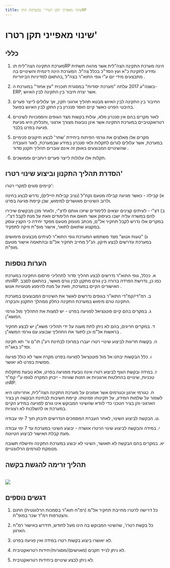 ```yaml
---
title: שינוי מאפייני תקן רטרו' במערכת התוRP 
---
```



# שינוי מאפייני תקן רטרו'

## כללי

1) מערכת התקינה הצה"לית תוRP הינה מערכת התקינה הצה"לית אשר מהווה תשתית ומידע לתקינת כ"א ועץ הסד"כ בכלל צה"ל. המערכת הינה דינמית והשינויים בה מתבצעים מידי יום ע"י גופי התוא"ר בצה"ל ,בהתאם למדיניות הביזוריות . 


2) בשנה"ע 2017 עלתה "מערכת יסודות" במסגרת תוכנית "עץ אחוד" במערכת ה-ERP, אשר יצרה חיבור בין התקינה לבין האיוש. 

3) החיבור בין התקינה לבין האיוש מבטא תהליך ארגוני תקין, אך עלולים לייצר פערים בהיבטי הפרט כאשר קיים חוסר סנכרון בין התקן לבין האיוש בפועל. 

4) לאור מקרים בהם אין סנכרון מלא, עולות בקשות מצד הגופים והסמכויות לשינויים רטרואקטיביים במערכת התקינה אשר אינן נובעות מצורך ארגוני ,ותכליתן היא מניעת פגיעה בפרט בלבד. 

5) מקרים אלו מאלצים את גורמי הפיתוח ביחידת 'שחר' לבצע תיקונים פנימיים במערכת, אשר עלולים לגרום לתקלות ולאי סנכרון במידע שבמערכת, לאור העובדה שהשינויים המבוצעים באופן זה אינם עוברים תהליך תקנון סדור . 

6) תקלות אלו עלולות לייצר פערים רוחביים וממושכים. 

## הסדרת תהליך התקנון וביצוע שינוי רטרו'

קיימים סוגים למקרי רטרו': 

א) קבילה - כאשר מגיעה קבילה מטעם נקח"ל (נציב קבילות חיילים), נדרש לבצע בחינה ולרוב השינויים מאושרים למימוש, שכן קיימת פגיעה בפרט. 

ב) דצ"י - לעיתים קצינים יוצאים ללימודים שיזכו אותם לדצ"י, ולאחר מכן מבקשים שיכירו להם במשרה עליה ישבו בעיסוק אשר תואם את הלימודים וזאת על מנת לקבל דצ"י. במקרים אלו נדרש לקבל תחקיר אל"ם, מכתב מנומק מטעם מפקד יחידה כי הקצין עוסק במקצוע שתואם לתואר, אישור מופ"ת וזיקה לתפקיד. 

ג) "טעות אנוש" מצד משתמש המערכת  גופי התוא"ר לעיתים מבצעים מימושים במערכת ונדרשים לבצע תיקון. הנ"ל מחייב תחקיר אל"ם ובהתאמה אישור מטעם מופ"ת. 

## הערות נוספות

א.	ככלל, גופי התוא"ר נדרשים לבצע תהליך סדור לתהליכי פרסום התקינה במערכת התוRP.  כמו כן, נדרשת הפרדה ברורה בין גורם מתקנן לבין גורם מאשר, בהתאם לסבב האישורים הקיים במערכת, וזאת על מנת להימנע מטעויות אנוש . 

ב.	רמ"די/קמ"די התוא"ר בגופים נדרשים לאשר את השינויים המבוצעים במערכת התקינה טרם מימוש במערכת התקינה כחלק ממהלך התקנון והבקרה. 

ג.	במקרים בהם קיים פוטנציאל לפגיעה בפרט - יש למצות את התהליך מול גורמי המשא"ן. 

ד.	במקרים חריגים, בהם לא ניתן לתת מענה על ידי תהליכי משא"ן  יש לבצע תחקיר בראשות אל"מ וכן לתעד את התהליך שבוצע עם גורמי המשא"ן . 

ה.	בקשות חריגות לביצוע שינויי רטרו יעברו במרוכז לבחינת רע"ן תו"ם ור' תא תקינה וסד"כ באג"ת. 

ו.	כלל הבקשות יבחנו אל מול פוטנציאל לפגיעה בפרט  מקרה אשר לא כולל פגיעה ממשית בפרט לא יאושר. 

ז.	במידה ובקשת הגוף לביצוע רטרו אינה נובעת מפגיעה בפרט, אלא נובעת מתקלות טכניות, שינויים בהחלטות ארגוניות או הזנות שגויות - ייבחן המקרה לגופו ע"י קמ"ד תוRP. 

ח.	כגורמי ארגון וכגורמים אשר אמונים על מערכת התקינה הצה"לית, אחריותנו היא לשמור על שלמות המידע, על תקינותו וזמינותו. קיימת חשיבות לבחינת הבקשה הן בציר הארגוני והן בציר הטכני כדי לוודא שהשינוי המבוקש אינו גורם לפגיעה במידע הקיים במערכת או להשלכות לא רצוניות. 

ט.	הבקשה לביצוע השינוי, לאחר העברת המסמכים הנדרשים תיבחן תוך 7 ימי עבודה. 

י.	במידה והבקשה לביצוע שינוי הרטרו אושרה - יבוצע השינוי במערכת עד 7 ימי עבודה מעת קבלת האישור לביצוע הטיוטה. 

יא.	במקרים בהם הבקשה לא תאושר, השינוי לא יבוצע במערכת התקינה ותישלח תשובה מנומקת לגורמים הרלוונטיים. 

## תהליך זרימה להגשת בקשה

<br />

<img src={retroflow.src} />

## דגשים נוספים

1) כל דרישה לרטרו מחייבת תחקיר אל"מ (רמ"ח תוא"ר בסמכות הרלוונטית) חתום והצטרפות רמ"ד שכר במופ"ת. 

2) כל בקשת רטרו', שהשינוי המבוקש בה הינו מעל לחודש, תידרש באישור רמ"ח הארגון. 

3) לא יאושרו ביצוע בקשות רטרו במידה ואין פגיעה בפרט. 

4) לא ניתן לנייד תקנים (מאוישים)/מסגרות/יחידות רטרואקטיבית. 

5) לא ניתן לבצע שינויים ביחידות רטרואקטיבית. 


<EditPage />
